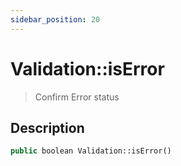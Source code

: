 ```yaml
---
sidebar_position: 20
---
```


# Validation::isError

> Confirm Error status

## Description

```php
public boolean Validation::isError()
```
